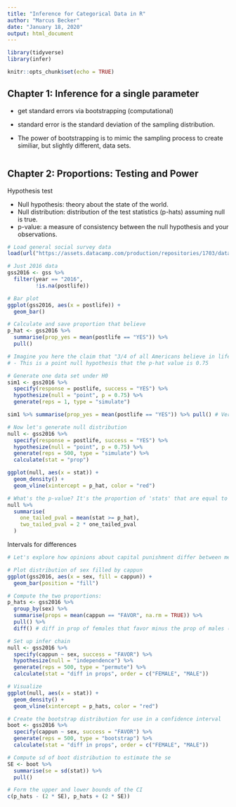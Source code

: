```yaml
---
title: "Inference for Categorical Data in R"
author: "Marcus Becker"
date: "January 18, 2020"
output: html_document
---
```


```r

library(tidyverse)
library(infer)

knitr::opts_chunk$set(echo = TRUE)
```

## Chapter 1: Inference for a single parameter

- get standard errors via bootstrapping (computational)

- standard error is the standard deviation of the sampling distribution.

- The power of bootstrapping is to mimic the sampling process to create similiar, but slightly different, data sets. 

```r



```

## Chapter 2: Proportions: Testing and Power

Hypothesis test

- Null hypothesis: theory about the state of the world.
- Null distribution: distribution of the test statistics (p-hats) assuming null is true.
- p-value: a measure of consistency between the null hypothesis and your observations. 


```r

# Load general social survey data
load(url("https://assets.datacamp.com/production/repositories/1703/datasets/622fb3f93aa52cac9da874699feb95911eba8abd/gss.RData"))

# Just 2016 data
gss2016 <- gss %>%
  filter(year == "2016",
         !is.na(postlife))

# Bar plot
ggplot(gss2016, aes(x = postlife)) + 
  geom_bar()

# Calculate and save proportion that believe
p_hat <- gss2016 %>%
  summarise(prop_yes = mean(postlife == "YES")) %>%
  pull()

# Imagine you here the claim that "3/4 of all Americans believe in life after death".
# - This is a point null hypothesis that the p-hat value is 0.75

# Generate one data set under H0
sim1 <- gss2016 %>%
  specify(response = postlife, success = "YES") %>%
  hypothesize(null = "point", p = 0.75) %>%
  generate(reps = 1, type = "simulate")

sim1 %>% summarise(prop_yes = mean(postlife == "YES")) %>% pull() # Very close to 0.75

# Now let's generate null distribution
null <- gss2016 %>%
  specify(response = postlife, success = "YES") %>%
  hypothesize(null = "point", p = 0.75) %>%
  generate(reps = 500, type = "simulate") %>%
  calculate(stat = "prop")

ggplot(null, aes(x = stat)) +
  geom_density() +
  geom_vline(xintercept = p_hat, color = "red")

# What's the p-value? It's the proportion of 'stats' that are equal to or greater (and lesser, if two sided)
null %>%
  summarise(
    one_tailed_pval = mean(stat >= p_hat),
    two_tailed_pval = 2 * one_tailed_pval
  )

```

Intervals for differences

```r

# Let's explore how opinions about capital punishment differ between men and women.

# Plot distribution of sex filled by cappun
ggplot(gss2016, aes(x = sex, fill = cappun)) +
  geom_bar(position = "fill")

# Compute the two proportions:
p_hats <- gss2016 %>%
  group_by(sex) %>%
  summarise(props = mean(cappun == "FAVOR", na.rm = TRUE)) %>%
  pull() %>%
  diff() # diff in prop of females that favor minus the prop of males (R does diff alphabetically)

# Set up infer chain
null <- gss2016 %>%
  specify(cappun ~ sex, success = "FAVOR") %>%
  hypothesize(null = "independence") %>%
  generate(reps = 500, type = "permute") %>%
  calculate(stat = "diff in props", order = c("FEMALE", "MALE"))

# Visualize
ggplot(null, aes(x = stat)) +
  geom_density() +
  geom_vline(xintercept = p_hats, color = "red")

# Create the bootstrap distribution for use in a confidence interval
boot <- gss2016 %>% 
  specify(cappun ~ sex, success = "FAVOR") %>%
  generate(reps = 500, type = "bootstrap") %>%
  calculate(stat = "diff in props", order = c("FEMALE", "MALE"))

# Compute sd of boot distribution to estimate the se 
SE <- boot %>%
  summarise(se = sd(stat)) %>%
  pull()

# Form the upper and lower bounds of the CI
c(p_hats - (2 * SE), p_hats + (2 * SE))



```











